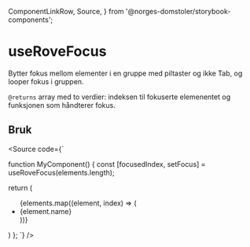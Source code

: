   ComponentLinkRow,
  Source,
} from '@norges-domstoler/storybook-components';

<Meta of={RoveStories} />

# useRoveFocus

<ComponentLinkRow
  docsHref="https://design.domstol.no/987b33f71/p/0202f1-userovefocus"
  githubHref="https://github.com/domstolene/designsystem/blob/main/packages/dds-components/src/hooks/useRoveFocus.tsx"
/>

Bytter fokus mellom elementer i en gruppe med piltaster og ikke Tab, og looper fokus i gruppen.

`@returns` array med to verdier: indeksen til fokuserte elemenentet og funksjonen som håndterer fokus.

<Canvas of={RoveStories.Preview} sourceState="none" />
<Controls of={RoveStories.Preview} />

## Bruk

<Source
  code={`

function MyComponent() {
const [focusedIndex, setFocus] = useRoveFocus(elements.length);

return (

<ul>
  {elements.map((element, index) => (
    <li key={element}>
      <RoveItem
        index={index}
        shouldFocus={focusedIndex === index}
        setFocus={setFocus}
      >
        {element.name}
      </RoveItem>
    </li>
  ))}
</ul>
) }; `} />

